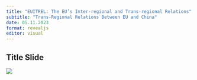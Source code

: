 ```yaml
---
title: "EUITREL: The EU’s Inter-regional and Trans-regional Relations"
subtitle: "Trans-Regional Relations Between EU and China"
date: 05.11.2023
format: revealjs
editor: visual
---
```


## Title Slide

![](/lecture/images/2022-2023%20Spring/HM%2010.png)
